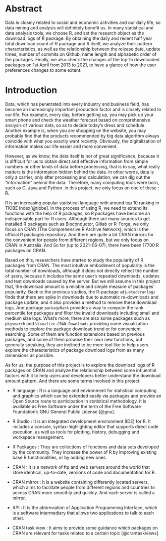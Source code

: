 # Abstract

Data is closely related to social and economic activities and our daily life, so data mining and analysis will definitely benefit us. In many statistical and data analysis tools, we choose R, and set the research object as the download logs of R package. By obtaining the daily and recent half year total download count of R package and R itself, we analyze their pattern characteristics, as well as the relationship between the release date, update times, number of commits on Github, name length and alphabetic order of the packages. Finally, we also check the changes of the top 15 downloaded packages on 1st April from 2013 to 2021, to have a glance of how the user preferences changes to some extent.

\pagebreak

# Introduction {#intro}

Data, which has penetrated into every industry and business field, has become an increasingly important production factor and is closely related to our life.  For example, every day, before getting up, you may pick up your smart phone and check the weather forecast based on comprehensive analysis of various data, so as to decide today's dress and schedule. Another example is, when you are shopping on the website, you may probably find that the products recommended by big data algorithm always coincide with what you exactly want recently. Obviously, the digitalization of information makes our life easier and more convenient.

However, as we know, the data itself is not of great significance, because it is difficult for us to obtain direct and effective information from simple numbers or other kinds of data before processing, that is to say, what really matters is the information hidden behind the data. In other words, data is only a carrier, only after processing and calculation, we can dig out the "information" behind the data. Therefore, many computing tools were born, such as C, Java and Python. In this project, we only focus on one of these : R. 

R is an increasing popular statistical language with around top 10 ranking in TIOBE Index[@tiobe]. In the process of using R, we need to extend its functions with the help of R packages, so R packages have become an indispensable part for R users. Although there are many sources to get installed R packages such as Bioconductor, Gitlab or R-Forge, we only focus on CRAN (The Comprehensive R Archive Network), which is the official R packages repository. And there are quite a lot CRAN mirrors for the convenient for people from different regions, but we only focus on CRAN in Australia. And So far (up to 2021-06-07), there have been 17700 R packages on CRAN.

Based on this, researchers have started to study the popularity of R packages from CRAN. The most intuitive embodiment of popularity is the total number of downloads, although it does not directly reflect the number of users, because it includes the same user's repeated downloads, updates and test downloads caused by the server. But we still assume in this project that, the download amount is a reliable and simple measure of packages' popularity. Back to the previous studies, the R-package `adjustedcranlogs` finds that there are spike in downloads due to automatic re-downloads and package update, and it also provides a method to remove these download logs. And package `packageRank` provides a way to compute the rank percentile for packages and filter the invalid downloads including small and medium size logs. What's more, there are also some packages such as `pkgsearch` and `Visualize.CRAN.Downloads` providing some visualization methods to explore the package download trend or for convenient searching. Some of them are function extensions based on previous packages, and some of them  propose their own new functions, but generally speaking, they are inclined to be more tool like to help users explore the characteristics of package download logs from as many dimensions as possible. 

As for us, the purpose of this project is to explore the download logs of R packages on CRAN and analyze the relationship between some influential factors with it to help users and developers better understand the download amount pattern. And there are some terms involved in this project.

- R language : R is a language and environment for statistical computing and graphics which can be extended easily via packages and provide an Open Source route to participation in statistical methodology. It is available as Free Software under the term of the Free Software Foundation’s GNU General Public License [@gnu].

- R Studio : It is an integrated development environment (IDE) for R. It includes a console, syntax-highlighting editor that supports direct code execution, as well as tools for plotting, history, debugging and workspace management.

- R Packages : They are collections of functions and data sets developed by the community. They increase the power of R by improving existing base R functionalities, or by adding new ones.

- CRAN : It is a network of ftp and web servers around the world that store identical, up-to-date, versions of code and documentation for R.

- CRAN mirror : It is a website containing differently located servers, which aims to facilitate people from different regions and countries to access CRAN more smoothly and quickly. And each server is called a mirror.

- API : It is the abbreviation of Application Programming Interface, which is a software intermediary that allows two applications to talk to each other. 

- CRAN task view : It aims to provide some guidance which packages on CRAN are relevant for tasks related to a certain topic [@crantaskviews].

